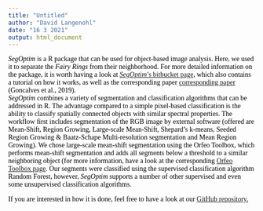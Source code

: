 ```yaml
---
title: "Untitled"
author: "David Langenohl"
date: "16 3 2021"
output: html_document
---
```


<style type="text/css">

body{ /* Normal  */
      font-size: 20♦px;
      font-family: "Times New Roman", Times, serif;
      color: Black;
  }
  
</style>

*SegOptim* is a R package that can be used for object-based image analysis. Here, we used it to separate the *Fairy Rings* from their neighborhood. For more detailed information on the package, it is worth having a look at <a href="https://segoptim.bitbucket.io/docs/" target="_blank">*SegOptim*'s bitbucket page</a>, which also contains a tutorial on how it works, as well as the corresponding paper <a href="https://www.sciencedirect.com/science/article/abs/pii/S0303243418303556" target="_blank">corresponding paper</a> (Goncalves et al., 2019).  
*SegOptim* combines a variety of segmentation and classification algorithms that can be addressed in R. The advantage compared to a simple pixel-based classification is the ability to classify spatially connected objects with similar spectral properties. The workflow first includes segmentation of the RGB image by external software (offered are Mean-Shift, Region Growing, Large-scale Mean-Shift, Shepard's k-means, Seeded Region Growing & Baatz-Schape Multi-resolution segmentation and Mean Region Growing). We chose large-scale mean-shift segmentation using the Orfeo Toolbox, which performs mean-shift segmentation and adds all segments below a threshold to a similar neighboring object (for more information, have a look at the corresponding <a href="https://www.orfeo-toolbox.org/" target="_blank">Orfeo Toolbox page</a>. Our segments were classified using the supervised classification algorithm Random Forest, however, *SegOptim* supports a number of other supervised and even some unsupervised classification algorithms.

If you are interested in how it is done, feel free to have a look at our <a href="https://github.com/langdav/EnvySys_FairyRings" target="_blank">GitHub repository.</a>
